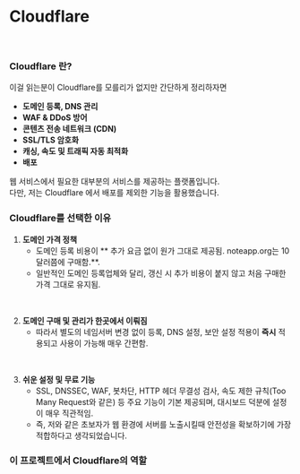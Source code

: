 
# Cloudflare

<div className="flex justify-center my-6">
  <DocsImage src={cfImage} alt="Cloudflare" border={false} style={{maxWidth: 300}}/>
</div>
<br/>


### Cloudflare 란?

이걸 읽는분이 Cloudflare를 모를리가 없지만 간단하게 정리하자면<br/>

- **도메인 등록, DNS 관리**
- **WAF & DDoS 방어**
- **콘텐츠 전송 네트워크 (CDN)**
- **SSL/TLS 암호화**
- **캐싱, 속도 및 트래픽 자동 최적화**
- **배포**

웹 서비스에서 필요한 대부분의 서비스를 제공하는 플랫폼입니다.<br/>
다만, 저는 Cloudflare 에서 배포를 제외한 기능을 활용했습니다.

### Cloudflare를 선택한 이유

1. **도메인 가격 정책**
    - 도메인 등록 비용이 ** 추가 요금 없이 원가 그대로 제공됨. noteapp.org는 10달러쯤에 구매함.**.
    - 일반적인 도메인 등록업체와 달리, 갱신 시 추가 비용이 붙지 않고 처음 구매한 가격 그대로 유지됨.

<br/>

2. **도메인 구매 및 관리가 한곳에서 이뤄짐**
    - 따라서 별도의 네임서버 변경 없이 등록, DNS 설정, 보안 설정 적용이 **즉시** 적용되고  사용이 가능해 매우 간편함.

<br/>

3. **쉬운 설정 및 무료 기능**
    - SSL, DNSSEC, WAF, 봇차단, HTTP 헤더 무결성 검사, 속도 제한 규칙(Too Many Request와 같은) 등 주요 기능이 기본 제공되며, 대시보드 덕분에 설정이 매우 직관적임.
    - 즉, 저와 같은 초보자가 웹 환경에 서버를 노출시킬때 안전성을 확보하기에 가장 적합하다고 생각되었습니다.


### 이 프로젝트에서 Cloudflare의 역할

